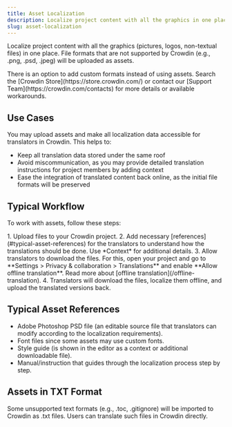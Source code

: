 ```yaml
---
title: Asset Localization
description: Localize project content with all the graphics in one place
slug: asset-localization
---
```



Localize project content with all the graphics (pictures, logos, non-textual files) in one place. File formats that are not supported by Crowdin (e.g., .png, .psd, .jpeg) will be uploaded as assets.

<Aside type="tip">
  There is an option to add custom formats instead of using assets. Search the [Crowdin Store](https://store.crowdin.com/) or contact our [Support Team](https://crowdin.com/contacts) for more details or available workarounds.
</Aside>

## Use Cases

You may upload assets and make all localization data accessible for translators in Crowdin. This helps to:

- Keep all translation data stored under the same roof
- Avoid miscommunication, as you may provide detailed translation instructions for project members by adding context
- Ease the integration of translated content back online, as the initial file formats will be preserved

## Typical Workflow

To work with assets, follow these steps:

<Steps>
  1. Upload files to your Crowdin project.
  2. Add necessary [references](#typical-asset-references) for the translators to understand how the translations should be done. Use *Context* for additional details.
  3. Allow translators to download the files. For this, open your project and go to **Settings > Privacy & collaboration > Translations** and enable **Allow offline translation**.
     <ReadMore>Read more about [offline translation](/offline-translation).</ReadMore>
  4. Translators will download the files, localize them offline, and upload the translated versions back.
</Steps>

## Typical Asset References

- Adobe Photoshop PSD file (an editable source file that translators can modify according to the localization requirements).
- Font files since some assets may use custom fonts.
- Style guide (is shown in the editor as a context or additional downloadable file).
- Manual/instruction that guides through the localization process step by step.

## Assets in TXT Format

Some unsupported text formats (e.g., .toc, .gitignore) will be imported to Crowdin as .txt files. Users can translate such files in Crowdin directly.
